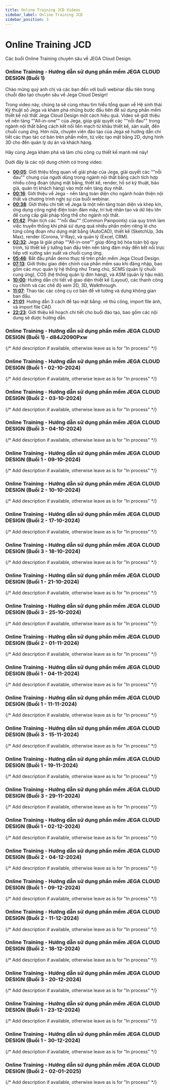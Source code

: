 ```yaml
---
title: Online Training JCD Videos
sidebar_label: Online Training JCD
sidebar_position: 3
---
```



# Online Training JCD

Các buổi Online Training chuyên sâu về JEGA Cloud Design.

### Online Training - Hướng dẫn sử dụng phần mềm JEGA CLOUD DESIGN (Buổi 1)
<StyledVideoPlayer youtubeId="6MKhRTzxkk8" title="Online Training - Hướng dẫn sử dụng phần mềm JEGA CLOUD DESIGN (Buổi 1)" />
Chào mừng quý anh chị và các bạn đến với buổi webinar đầu tiên trong chuỗi đào tạo chuyên sâu về Jega Cloud Design!

Trong video này, chúng ta sẽ cùng nhau tìm hiểu tổng quan về Hệ sinh thái Kỹ thuật số Jega và khám phá những bước đầu tiên để sử dụng phần mềm thiết kế nội thất Jega Cloud Design một cách hiệu quả. Video sẽ giới thiệu về nền tảng ""All-in-one"" của Jega, giúp giải quyết các ""nỗi đau"" trong ngành nội thất bằng cách kết nối liền mạch từ khâu thiết kế, sản xuất, đến chuỗi cung ứng. Hơn nữa, chuyên viên đào tạo của Jega sẽ hướng dẫn chi tiết các thao tác cơ bản trên phần mềm, từ việc tạo mặt bằng 2D, dựng hình 3D cho đến quản lý dự án và khách hàng.

Hãy cùng Jega khám phá và làm chủ công cụ thiết kế mạnh mẽ này!

Dưới đây là các nội dung chính có trong video:

*   [**00:05**](https://www.youtube.com/watch?v=6MKhRTzxkk8&t=5s): Giới thiệu tổng quan về giải pháp của Jega, giải quyết các ""nỗi đau"" chung của người dùng trong ngành nội thất bằng cách tích hợp nhiều công đoạn (dựng mặt bằng, thiết kế, render, hồ sơ kỹ thuật, báo giá, quản trị khách hàng) vào một nền tảng duy nhất.
*   [**00:16**](https://www.youtube.com/watch?v=6MKhRTzxkk8&t=16s): Giới thiệu về Jega - nền tảng toàn diện cho ngành hoàn thiện nội thất và chương trình nghị sự của buổi webinar.
*   [**00:38**](https://www.youtube.com/watch?v=6MKhRTzxkk8&t=38s): Giới thiệu chi tiết về Jega là một nền tảng toàn diện và khép kín, ứng dụng công nghệ điện toán đám mây, trí tuệ nhân tạo và dữ liệu lớn để cung cấp giải pháp tổng thể cho ngành nội thất.
*   [**01:42**](https://www.youtube.com/watch?v=6MKhRTzxkk8&t=102s): Phân tích các ""nỗi đau"" (Common Painpoints) của quy trình làm việc truyền thống khi phải sử dụng quá nhiều phần mềm riêng lẻ cho từng công đoạn như dựng mặt bằng (AutoCAD), thiết kế (SketchUp, 3ds Max), render (Corona, V-Ray), và quản lý (Excel, CRM).
*   [**02:32**](https://www.youtube.com/watch?v=6MKhRTzxkk8&t=152s): Jega là giải pháp ""All-in-one"" giúp đồng bộ hóa toàn bộ quy trình, từ thiết kế ý tưởng ban đầu trên nền tảng đám mây đến kết nối trực tiếp với xưởng sản xuất và chuỗi cung ứng.
*   [**05:46**](https://www.youtube.com/watch?v=6MKhRTzxkk8&t=346s): Bắt đầu phần demo thực tế trên phần mềm Jega Cloud Design.
*   [**07:13**](https://www.youtube.com/watch?v=6MKhRTzxkk8&t=433s): Giới thiệu giao diện chính của phần mềm sau khi đăng nhập, bao gồm các mục quản lý hệ thống như Trang chủ, SCMS (quản lý chuỗi cung ứng), COS (hệ thống quản lý đơn hàng), và ASM (quản lý hậu mãi).
*   [**10:00**](https://www.youtube.com/watch?v=6MKhRTzxkk8&t=600s): Hướng dẫn chi tiết về giao diện thiết kế (Layout), các thanh công cụ chính và các chế độ xem 2D, 3D, Walkthrough.
*   [**11:07**](https://www.youtube.com/watch?v=6MKhRTzxkk8&t=667s): Thao tác các công cụ cơ bản để vẽ tường và dựng không gian ban đầu.
*   [**21:01**](https://www.youtube.com/watch?v=6MKhRTzxkk8&t=1261s): Hướng dẫn 3 cách để tạo mặt bằng: vẽ thủ công, import file ảnh, và import file CAD.
*   [**22:23**](https://www.youtube.com/watch?v=6MKhRTzxkk8&t=1343s): Giới thiệu kế hoạch chi tiết cho buổi đào tạo, bao gồm các nội dung sẽ được hướng dẫn.

### Online Training - Hướng dẫn sử dụng phần mềm JEGA CLOUD DESIGN (Buổi 1) - d84J2090Pxw
<StyledVideoPlayer youtubeId="d84J2090Pxw" title="Online Training - Hướng dẫn sử dụng phần mềm JEGA CLOUD DESIGN (Buổi 1)" />
{/* Add description if available, otherwise leave as is for "In process" */}

### Online Training - Hướng dẫn sử dụng phần mềm JEGA CLOUD DESIGN (Buổi 1 - 02-10-2024)
<StyledVideoPlayer youtubeId="2IIEh82LcTE" title="Online Training - Hướng dẫn sử dụng phần mềm JEGA CLOUD DESIGN (Buổi 1 - 02-10-2024)" />
{/* Add description if available, otherwise leave as is for "In process" */}

### Online Training - Hướng dẫn sử dụng phần mềm JEGA CLOUD DESIGN (Buổi 2 - 03-10-2024)
<StyledVideoPlayer youtubeId="0YGwLLn_YD0" title="Online Training - Hướng dẫn sử dụng phần mềm JEGA CLOUD DESIGN (Buổi 2 - 03-10-2024)" />
{/* Add description if available, otherwise leave as is for "In process" */}

### Online Training - Hướng dẫn sử dụng phần mềm JEGA CLOUD DESIGN (Buổi 3 - 04-10-2024)
<StyledVideoPlayer youtubeId="IhgnQR6b8X8" title="Online Training - Hướng dẫn sử dụng phần mềm JEGA CLOUD DESIGN (Buổi 3 - 04-10-2024)" />
{/* Add description if available, otherwise leave as is for "In process" */}

### Online Training - Hướng dẫn sử dụng phần mềm JEGA CLOUD DESIGN (Buổi 1 - 09-10-2024)
<StyledVideoPlayer youtubeId="rahkF43EC8c" title="Online Training - Hướng dẫn sử dụng phần mềm JEGA CLOUD DESIGN (Buổi 1 - 09-10-2024)" />
{/* Add description if available, otherwise leave as is for "In process" */}

### Online Training - Hướng dẫn sử dụng phần mềm JEGA CLOUD DESIGN (Buổi 2 - 10-10-2024)
<StyledVideoPlayer youtubeId="eHCYZF2tRgo" title="Online Training - Hướng dẫn sử dụng phần mềm JEGA CLOUD DESIGN (Buổi 2 - 10-10-2024)" />
{/* Add description if available, otherwise leave as is for "In process" */}

### Online Training - Hướng dẫn sử dụng phần mềm JEGA CLOUD DESIGN (Buổi 2 - 17-10-2024)
<StyledVideoPlayer youtubeId="wbDGytaKTpQ" title="Online Training - Hướng dẫn sử dụng phần mềm JEGA CLOUD DESIGN (Buổi 2 - 17-10-2024)" />
{/* Add description if available, otherwise leave as is for "In process" */}

### Online Training - Hướng dẫn sử dụng phần mềm JEGA CLOUD DESIGN (Buổi 3 - 18-10-2024)
<StyledVideoPlayer youtubeId="ogKJDE1G4u8" title="Online Training - Hướng dẫn sử dụng phần mềm JEGA CLOUD DESIGN (Buổi 3 - 18-10-2024)" />
{/* Add description if available, otherwise leave as is for "In process" */}

### Online Training - Hướng dẫn sử dụng phần mềm JEGA CLOUD DESIGN (Buổi 1 - 21-10-2024)
<StyledVideoPlayer youtubeId="sxDfjiZksZ4" title="Online Training - Hướng dẫn sử dụng phần mềm JEGA CLOUD DESIGN (Buổi 1 - 21-10-2024)" />
{/* Add description if available, otherwise leave as is for "In process" */}

### Online Training - Hướng dẫn sử dụng phần mềm JEGA CLOUD DESIGN (Buổi 3 - 25-10-2024)
<StyledVideoPlayer youtubeId="TpwR7k5Ci94" title="Online Training - Hướng dẫn sử dụng phần mềm JEGA CLOUD DESIGN (Buổi 3 - 25-10-2024)" />
{/* Add description if available, otherwise leave as is for "In process" */}

### Online Training - Hướng dẫn sử dụng phần mềm JEGA CLOUD DESIGN (Buổi 2 - 01-11-2024)
<StyledVideoPlayer youtubeId="w9BVlgJPpzU" title="Online Training - Hướng dẫn sử dụng phần mềm JEGA CLOUD DESIGN (Buổi 2 - 01-11-2024)" />
{/* Add description if available, otherwise leave as is for "In process" */}

### Online Training - Hướng dẫn sử dụng phần mềm JEGA CLOUD DESIGN (Buổi 1 - 04-11-2024)
<StyledVideoPlayer youtubeId="gtdunem1-TE" title="Online Training - Hướng dẫn sử dụng phần mềm JEGA CLOUD DESIGN (Buổi 1 - 04-11-2024)" />
{/* Add description if available, otherwise leave as is for "In process" */}

### Online Training - Hướng dẫn sử dụng phần mềm JEGA CLOUD DESIGN (Buổi 1 - 11-11-2024)
<StyledVideoPlayer youtubeId="R8xmAcXh9Ks" title="Online Training - Hướng dẫn sử dụng phần mềm JEGA CLOUD DESIGN (Buổi 1 - 11-11-2024)" />
{/* Add description if available, otherwise leave as is for "In process" */}

### Online Training - Hướng dẫn sử dụng phần mềm JEGA CLOUD DESIGN (Buổi 3 - 15-11-2024)
<StyledVideoPlayer youtubeId="nXhKU8XxqR4" title="Online Training - Hướng dẫn sử dụng phần mềm JEGA CLOUD DESIGN (Buổi 3 - 15-11-2024)" />
{/* Add description if available, otherwise leave as is for "In process" */}

### Online Training - Hướng dẫn sử dụng phần mềm JEGA CLOUD DESIGN (Buổi 1 - 19-11-2024)
<StyledVideoPlayer youtubeId="p1lwszzjDCg" title="Online Training - Hướng dẫn sử dụng phần mềm JEGA CLOUD DESIGN (Buổi 1 - 19-11-2024)" />
{/* Add description if available, otherwise leave as is for "In process" */}

### Online Training - Hướng dẫn sử dụng phần mềm JEGA CLOUD DESIGN (Buổi 3 - 29-11-2024)
<StyledVideoPlayer youtubeId="FYX9H_QUF8I" title="Online Training - Hướng dẫn sử dụng phần mềm JEGA CLOUD DESIGN (Buổi 3 - 29-11-2024)" />
{/* Add description if available, otherwise leave as is for "In process" */}

### Online Training - Hướng dẫn sử dụng phần mềm JEGA CLOUD DESIGN (Buổi 1 - 02-12-2024)
<StyledVideoPlayer youtubeId="KzSgV1-M2WI" title="Online Training - Hướng dẫn sử dụng phần mềm JEGA CLOUD DESIGN (Buổi 1 - 02-12-2024)" />
{/* Add description if available, otherwise leave as is for "In process" */}

### Online Training - Hướng dẫn sử dụng phần mềm JEGA CLOUD DESIGN (Buổi 2 - 04-12-2024)
<StyledVideoPlayer youtubeId="Db6hhgg08oI" title="Online Training - Hướng dẫn sử dụng phần mềm JEGA CLOUD DESIGN (Buổi 2 - 04-12-2024)" />
{/* Add description if available, otherwise leave as is for "In process" */}

### Online Training - Hướng dẫn sử dụng phần mềm JEGA CLOUD DESIGN (Buổi 1 - 09-12-2024)
<StyledVideoPlayer youtubeId="wBUjRHC4fxs" title="Online Training - Hướng dẫn sử dụng phần mềm JEGA CLOUD DESIGN (Buổi 1 - 09-12-2024)" />
{/* Add description if available, otherwise leave as is for "In process" */}

### Online Training - Hướng dẫn sử dụng phần mềm JEGA CLOUD DESIGN (Buổi 2 - 11-12-2024)
<StyledVideoPlayer youtubeId="C4G9-Le2Gc0" title="Online Training - Hướng dẫn sử dụng phần mềm JEGA CLOUD DESIGN (Buổi 2 - 11-12-2024)" />
{/* Add description if available, otherwise leave as is for "In process" */}

### Online Training - Hướng dẫn sử dụng phần mềm JEGA CLOUD DESIGN (Buổi 2 - 18-12-2024)
<StyledVideoPlayer youtubeId="2Hx4XNWHDKo" title="Online Training - Hướng dẫn sử dụng phần mềm JEGA CLOUD DESIGN (Buổi 2 - 18-12-2024)" />
{/* Add description if available, otherwise leave as is for "In process" */}

### Online Training - Hướng dẫn sử dụng phần mềm JEGA CLOUD DESIGN (Buổi 3 - 20-12-2024)
<StyledVideoPlayer youtubeId="yYy45ZCPRH8" title="Online Training - Hướng dẫn sử dụng phần mềm JEGA CLOUD DESIGN (Buổi 3 - 20-12-2024)" />
{/* Add description if available, otherwise leave as is for "In process" */}

### Online Training - Hướng dẫn sử dụng phần mềm JEGA CLOUD DESIGN (Buổi 1 - 23-12-2024)
<StyledVideoPlayer youtubeId="WefC5zX9vb4" title="Online Training - Hướng dẫn sử dụng phần mềm JEGA CLOUD DESIGN (Buổi 1 - 23-12-2024)" />
{/* Add description if available, otherwise leave as is for "In process" */}

### Online Training - Hướng dẫn sử dụng phần mềm JEGA CLOUD DESIGN (Buổi 1 - 30-12-2024)
<StyledVideoPlayer youtubeId="C3AUoBoKP2M" title="Online Training - Hướng dẫn sử dụng phần mềm JEGA CLOUD DESIGN (Buổi 1 - 30-12-2024)" />
{/* Add description if available, otherwise leave as is for "In process" */}

### Online Training - Hướng dẫn sử dụng phần mềm JEGA CLOUD DESIGN (Buổi 2 - 02-01-2025)
<StyledVideoPlayer youtubeId="G9CSuzAtvbQ" title="Online Training - Hướng dẫn sử dụng phần mềm JEGA CLOUD DESIGN (Buổi 2 - 02-01-2025)" />
{/* Add description if available, otherwise leave as is for "In process" */}
